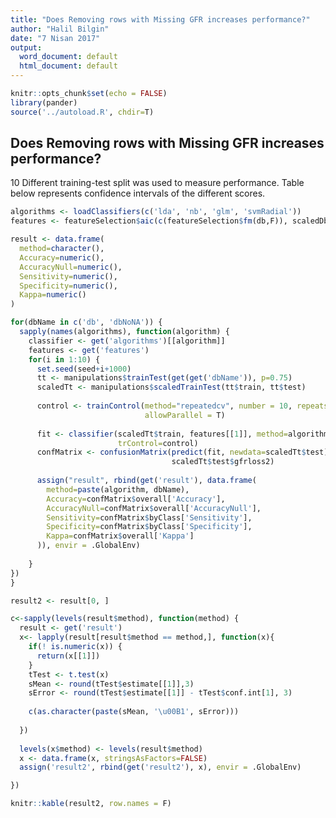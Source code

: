 ```yaml
---
title: "Does Removing rows with Missing GFR increases performance?"
author: "Halil Bilgin"
date: "7 Nisan 2017"
output:
  word_document: default
  html_document: default
---
```


```r
knitr::opts_chunk$set(echo = FALSE)
library(pander)
source('../autoload.R', chdir=T)
```

## Does Removing rows with Missing GFR increases performance? 

10 Different training-test split was used to measure performance. Table below represents confidence intervals of the different scores.

```r
algorithms <- loadClassifiers(c('lda', 'nb', 'glm', 'svmRadial'))
features <- featureSelection$aic(c(featureSelection$fm(db,F)), scaledDbNoNA)

result <- data.frame(
  method=character(),
  Accuracy=numeric(),
  AccuracyNull=numeric(),
  Sensitivity=numeric(),
  Specificity=numeric(),
  Kappa=numeric()
)
```


```r
for(dbName in c('db', 'dbNoNA')) {
  sapply(names(algorithms), function(algorithm) {
    classifier <- get('algorithms')[[algorithm]]
    features <- get('features')
    for(i in 1:10) {
      set.seed(seed+i+1000)
      tt <- manipulations$trainTest(get(get('dbName')), p=0.75)
      scaledTt <- manipulations$scaledTrainTest(tt$train, tt$test)
      
      control <- trainControl(method="repeatedcv", number = 10, repeats=3, 
                              allowParallel = T)
      
      fit <- classifier(scaledTt$train, features[[1]], method=algorithm,
                        trControl=control)
      confMatrix <- confusionMatrix(predict(fit, newdata=scaledTt$test),
                                    scaledTt$test$gfrloss2)
      
      assign("result", rbind(get('result'), data.frame(
        method=paste(algorithm, dbName),
        Accuracy=confMatrix$overall['Accuracy'],
        AccuracyNull=confMatrix$overall['AccuracyNull'],
        Sensitivity=confMatrix$byClass['Sensitivity'],
        Specificity=confMatrix$byClass['Specificity'],
        Kappa=confMatrix$overall['Kappa']
      )), envir = .GlobalEnv)
      
    }
})
}
```

```r
result2 <- result[0, ]

c<-sapply(levels(result$method), function(method) {
  result <- get('result')
  x<- lapply(result[result$method == method,], function(x){
    if(! is.numeric(x)) {
      return(x[[1]])
    }
    tTest <- t.test(x)
    sMean <- round(tTest$estimate[[1]],3)
    sError <- round(tTest$estimate[[1]] - tTest$conf.int[1], 3)
    
    c(as.character(paste(sMean, '\u00B1', sError)))
    
  })
  
  levels(x$method) <- levels(result$method)
  x <- data.frame(x, stringsAsFactors=FALSE)
  assign('result2', rbind(get('result2'), x), envir = .GlobalEnv)

})

knitr::kable(result2, row.names = F)
```